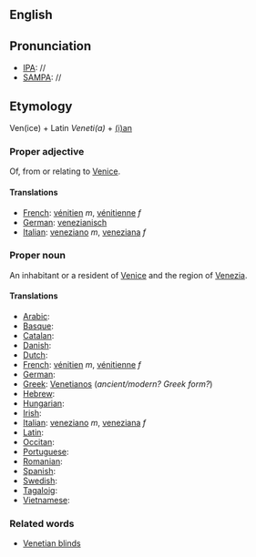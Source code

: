 ==English==

==Pronunciation==
*[[IPA]]: //
*[[SAMPA]]: //

==Etymology==

Ven(ice) + Latin ''Veneti(a)'' + [[-ian|(i)an]]

===Proper adjective===

Of, from or relating to [[Venice]].

====Translations====

*[[French]]: [[vénitien]] ''m'', [[vénitienne]] ''f''
*[[German]]: [[venezianisch]]
*[[Italian]]: [[veneziano]] ''m'', [[veneziana]] ''f''

===Proper noun===

An inhabitant or a resident of [[Venice]] and the region of [[Venezia]].

====Translations====

*[[Arabic]]:
*[[Basque]]:
*[[Catalan]]:
*[[Danish]]:
*[[Dutch]]:
*[[French]]: [[vénitien]] ''m'', [[vénitienne]] ''f''
*[[German]]:
*[[Greek]]: [[Venetianos]] (''ancient/modern?  Greek form?'')
*[[Hebrew]]:
*[[Hungarian]]:
*[[Irish]]:
*[[Italian]]: [[veneziano]] ''m'', [[veneziana]] ''f''
*[[Latin]]:
*[[Occitan]]:
*[[Portuguese]]:
*[[Romanian]]:
*[[Spanish]]:
*[[Swedish]]:
*[[Tagaloig]]:
*[[Vietnamese]]:

===Related words===

*[[Venetian blinds]]